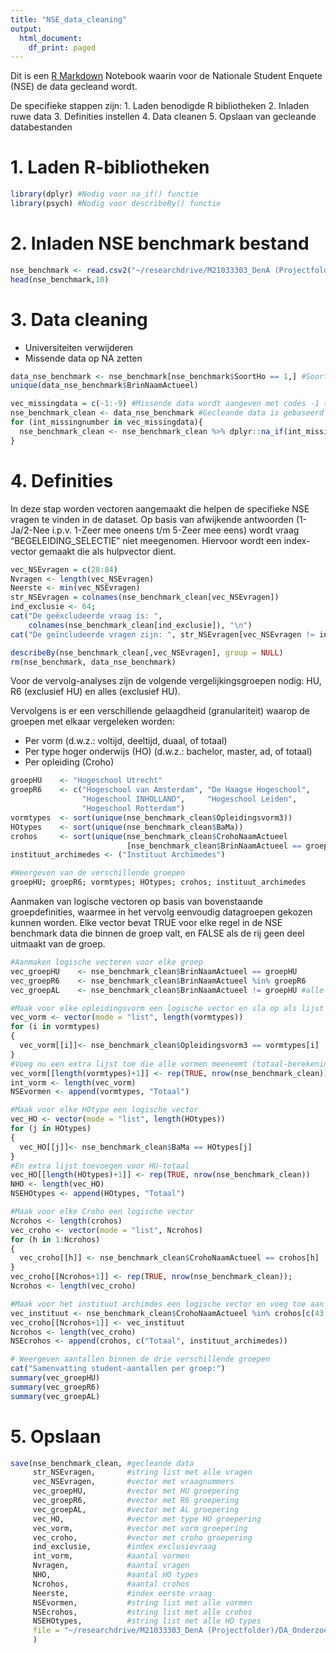 ```yaml
---
title: "NSE_data_cleaning"
output:
  html_document:
    df_print: paged
---
```


Dit is een [R Markdown](http://rmarkdown.rstudio.com) Notebook waarin voor de Nationale Student Enquete (NSE) de data gecleand wordt. 

De specifieke stappen zijn:
1. Laden benodigde R bibliotheken
2. Inladen ruwe data
3. Definities instellen
4. Data cleanen
5. Opslaan van gecleande databestanden

# 1. Laden R-bibliotheken
```r
library(dplyr) #Nodig voor na_if() functie
library(psych) #Nodig voor describeBy() functie
```

# 2. Inladen NSE benchmark bestand
```r
nse_benchmark <- read.csv2("~/researchdrive/M21033303_DenA (Projectfolder)/DA_Onderzoek/2021nse/data_in/NSE2021 Definitief Benchmarkbestand_v3 permutatie.csv")
head(nse_benchmark,10)
```
# 3. Data cleaning
- Universiteiten verwijderen
- Missende data op NA zetten
```r
data_nse_benchmark <- nse_benchmark[nse_benchmark$SoortHo == 1,] #SoortHo = 1 filtert alle uni's weg
unique(data_nse_benchmark$BrinNaamActueel)
```
```r
vec_missingdata = c(-1:-9) #Missende data wordt aangeven met codes -1 t/m -9
nse_benchmark_clean <- data_nse_benchmark #Gecleande data is gebaseerd op originele data
for (int_missingnumber in vec_missingdata){
  nse_benchmark_clean <- nse_benchmark_clean %>% dplyr::na_if(int_missingnumber)
}
```

# 4. Definities
In deze stap worden vectoren aangemaakt die helpen de specifieke NSE vragen te vinden in de dataset.
Op basis van afwijkende antwoorden (1-Ja/2-Nee i.p.v. 1-Zeer mee oneens t/m 5-Zeer mee eens) wordt vraag "BEGELEIDING_SELECTIE" niet meegenomen. Hiervoor wordt een index-vector gemaakt die als hulpvector dient. 
```r
vec_NSEvragen = c(28:84)
Nvragen <- length(vec_NSEvragen)
Neerste <- min(vec_NSEvragen)
str_NSEvragen = colnames(nse_benchmark_clean[vec_NSEvragen])
ind_exclusie <- 64; 
cat("De geëxcludeerde vraag is: ",
    colnames(nse_benchmark_clean[ind_exclusie]), "\n") 
cat("De geïncludeerde vragen zijn: ", str_NSEvragen[vec_NSEvragen != ind_exclusie])
```
```r
describeBy(nse_benchmark_clean[,vec_NSEvragen], group = NULL)
rm(nse_benchmark, data_nse_benchmark)
```

Voor de vervolg-analyses zijn de volgende vergelijkingsgroepen nodig: 
HU, R6 (exclusief HU) en alles (exclusief HU). 

Vervolgens is er een verschillende gelaagdheid (granulariteit) waarop de
groepen met elkaar vergeleken worden:

-   Per vorm (d.w.z.: voltijd, deeltijd, duaal, of totaal)
-   Per type hoger onderwijs (HO) (d.w.z.: bachelor, master, ad, of totaal)
-   Per opleiding (Croho)

```r
groepHU    <- "Hogeschool Utrecht"
groepR6    <- c("Hogeschool van Amsterdam", "De Haagse Hogeschool",
                "Hogeschool INHOLLAND",     "Hogeschool Leiden",
                "Hogeschool Rotterdam")
vormtypes  <- sort(unique(nse_benchmark_clean$Opleidingsvorm3))
HOtypes    <- sort(unique(nse_benchmark_clean$BaMa))
crohos     <- sort(unique(nse_benchmark_clean$CrohoNaamActueel
                          [nse_benchmark_clean$BrinNaamActueel == groepHU]))
instituut_archimedes <- ("Instituut Archimedes")

#Weergeven van de verschillende groepen
groepHU; groepR6; vormtypes; HOtypes; crohos; instituut_archimedes
```
Aanmaken van logische vectoren op basis van bovenstaande
groepdefinities, waarmee in het vervolg eenvoudig datagroepen gekozen
kunnen worden. Elke vector bevat TRUE voor elke regel in de NSE benchmark
data die binnen de groep valt, en FALSE als de rij geen deel uitmaakt van de groep.

```r
#Aanmaken logische vectoren voor elke groep
vec_groepHU    <- nse_benchmark_clean$BrinNaamActueel == groepHU
vec_groepR6    <- nse_benchmark_clean$BrinNaamActueel %in% groepR6
vec_groepAL    <- nse_benchmark_clean$BrinNaamActueel != groepHU #alle instituten behalve de HU

#Maak voor elke opleidingsvorm een logische vector en sla op als lijst
vec_vorm <- vector(mode = "list", length(vormtypes))
for (i in vormtypes)
{
  vec_vorm[[i]]<- nse_benchmark_clean$Opleidingsvorm3 == vormtypes[i]
}
#Voeg nu een extra lijst toe die alle vormen meeneemt (totaal-berekening)
vec_vorm[[length(vormtypes)+1]] <- rep(TRUE, nrow(nse_benchmark_clean))
int_vorm <- length(vec_vorm)
NSEvormen <- append(vormtypes, "Totaal")

#Maak voor elke HOtype een logische vector
vec_HO <- vector(mode = "list", length(HOtypes))
for (j in HOtypes)
{
  vec_HO[[j]]<- nse_benchmark_clean$BaMa == HOtypes[j]
}
#En extra lijst toevoegen voor HU-totaal
vec_HO[[length(HOtypes)+1]] <- rep(TRUE, nrow(nse_benchmark_clean))
NHO <- length(vec_HO)
NSEHOtypes <- append(HOtypes, "Totaal")

#Maak voor elke Croho een logische vector
Ncrohos <- length(crohos)
vec_croho <- vector(mode = "list", Ncrohos)
for (h in 1:Ncrohos)
{
  vec_croho[[h]] <- nse_benchmark_clean$CrohoNaamActueel == crohos[h]
}
vec_croho[[Ncrohos+1]] <- rep(TRUE, nrow(nse_benchmark_clean)); 
Ncrohos <- length(vec_croho)

#Maak voor het instituut archimdes een logische vector en voeg toe aan crohos
vec_instituut <- nse_benchmark_clean$CrohoNaamActueel %in% crohos[c(43:56,80:88)]
vec_croho[[Ncrohos+1]] <- vec_instituut
Ncrohos <- length(vec_croho)
NSEcrohos <- append(crohos, c("Totaal", instituut_archimedes))

# Weergeven aantallen binnen de drie verschillende groepen
cat("Samenvatting student-aantallen per groep:")
summary(vec_groepHU)
summary(vec_groepR6)
summary(vec_groepAL)
```


# 5. Opslaan
```r
save(nse_benchmark_clean, #gecleande data
     str_NSEvragen,       #string list met alle vragen
     vec_NSEvragen,       #vector met vraagnummers
     vec_groepHU,         #vector met HU groepering
     vec_groepR6,         #vector met R6 groepering
     vec_groepAL,         #vector met AL groepering
     vec_HO,              #vector met type HO groepering
     vec_vorm,            #vector met vorm groepering
     vec_croho,           #vector met croho groepering
     ind_exclusie,        #index exclusievraag
     int_vorm,            #aantal vormen
     Nvragen,             #aantal vragen
     NHO,                 #aantal HO types
     Ncrohos,             #aantal crohos
     Neerste,             #index eerste vraag
     NSEvormen,           #string list met alle vormen
     NSEcrohos,           #string list met alle crohos
     NSEHOtypes,          #string list met alle HO types
     file = "~/researchdrive/M21033303_DenA (Projectfolder)/DA_Onderzoek/2021nse/data_in/NSE2022 nse_benchmark_clean.RData"
     )
```